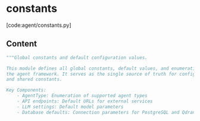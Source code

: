 # constants

[code:agent/constants.py]

## Content

```python
"""Global constants and default configuration values.

This module defines all global constants, default values, and enumerations used throughout
the agent framework. It serves as the single source of truth for configuration defaults
and shared constants.

Key Components:
    - AgentType: Enumeration of supported agent types
    - API endpoints: Default URLs for external services
    - LLM settings: Default model parameters
    - Database defaults: Connection parameters for PostgreSQL and Qdrant...
```